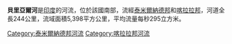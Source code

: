 {{Expand language|1=en|time=2020-07-12T05:01:56+00:00}}
{{Unreferenced|time=2020-07-12T05:01:56+00:00}}
'''貝里亞爾河'''是[[印度|印度]]的河流，位於該國南部，流經[[泰米爾納德邦|泰米爾納德邦]]和[[喀拉拉邦|喀拉拉邦]]，河道全長244公里，流域面積5,398平方公里，平均流量每秒295立方米。

{{coord|10|10|36|N|76|09|46|E|display=title}}

{{India-geo-stub}}
[[Category:泰米爾納德邦河流|Category:泰米爾納德邦河流]]
[[Category:喀拉拉邦河流|Category:喀拉拉邦河流]]